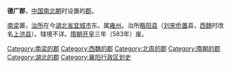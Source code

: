 '''德广郡'''，[[中国|中国]][[南北朝|南北朝]]时设置的[[郡|郡]]。

[[南梁|南梁]]置，[[治所|治所]]在今[[湖北省|湖北省]][[宜城市|宜城市]]东。属[[雍州_(古代)|雍州]]。治所[[略阳县_(刘宋)|略阳县]]（[[刘宋|刘宋]][[侨置|侨置]]县，[[西魏|西魏]]时改名[[上洪县|上洪县]]）。辖境不详。[[隋朝|隋朝]][[开皇|开皇]]三年（583年）废。 

{{湖北行政区划小作品}}
{{DEFAULTSORT:D}}
[[Category:南梁的郡|Category:南梁的郡]] 
[[Category:西魏的郡|Category:西魏的郡]]
[[Category:北周的郡|Category:北周的郡]]
[[Category:隋朝的郡|Category:隋朝的郡]]
[[Category:湖北的郡|Category:湖北的郡]]
[[Category:襄阳行政区划史|Category:襄阳行政区划史]]